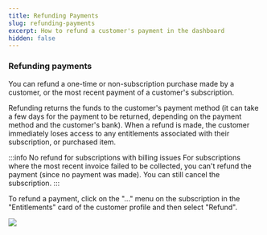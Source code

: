 ```yaml
---
title: Refunding Payments
slug: refunding-payments
excerpt: How to refund a customer's payment in the dashboard
hidden: false
---
```


### Refunding payments

You can refund a one-time or non-subscription purchase made by a customer, or the most recent payment of a customer's subscription.

Refunding returns the funds to the customer's payment method (it can take a few days for the payment to be returned, depending on the payment method and the customer's bank). When a refund is made, the customer immediately loses access to any entitlements associated with their subscription, or purchased item.

:::info No refund for subscriptions with billing issues
For subscriptions where the most recent invoice failed to be collected, you can't refund the payment (since no payment was made). You can still cancel the subscription.
:::

To refund a payment, click on the "..." menu on the subscription in the "Entitlements" card of the customer profile and then select "Refund".

![](/images/refunding-and-cancelling.png)
